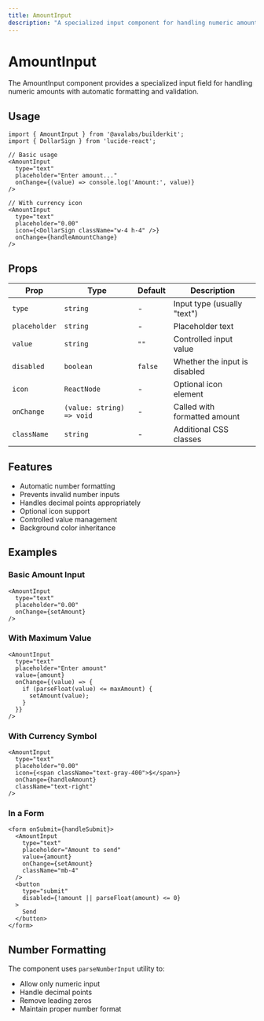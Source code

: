 ```yaml
---
title: AmountInput
description: "A specialized input component for handling numeric amounts with proper formatting."
---
```


# AmountInput

The AmountInput component provides a specialized input field for handling numeric amounts with automatic formatting and validation.

## Usage

```tsx
import { AmountInput } from '@avalabs/builderkit';
import { DollarSign } from 'lucide-react';

// Basic usage
<AmountInput 
  type="text"
  placeholder="Enter amount..."
  onChange={(value) => console.log('Amount:', value)}
/>

// With currency icon
<AmountInput 
  type="text"
  placeholder="0.00"
  icon={<DollarSign className="w-4 h-4" />}
  onChange={handleAmountChange}
/>
```

## Props

| Prop | Type | Default | Description |
|------|------|---------|-------------|
| `type` | `string` | - | Input type (usually "text") |
| `placeholder` | `string` | - | Placeholder text |
| `value` | `string` | `""` | Controlled input value |
| `disabled` | `boolean` | `false` | Whether the input is disabled |
| `icon` | `ReactNode` | - | Optional icon element |
| `onChange` | `(value: string) => void` | - | Called with formatted amount |
| `className` | `string` | - | Additional CSS classes |

## Features

- Automatic number formatting
- Prevents invalid number inputs
- Handles decimal points appropriately
- Optional icon support
- Controlled value management
- Background color inheritance

## Examples

### Basic Amount Input
```tsx
<AmountInput 
  type="text"
  placeholder="0.00"
  onChange={setAmount}
/>
```

### With Maximum Value
```tsx
<AmountInput 
  type="text"
  placeholder="Enter amount"
  value={amount}
  onChange={(value) => {
    if (parseFloat(value) <= maxAmount) {
      setAmount(value);
    }
  }}
/>
```

### With Currency Symbol
```tsx
<AmountInput 
  type="text"
  placeholder="0.00"
  icon={<span className="text-gray-400">$</span>}
  onChange={handleAmount}
  className="text-right"
/>
```

### In a Form
```tsx
<form onSubmit={handleSubmit}>
  <AmountInput 
    type="text"
    placeholder="Amount to send"
    value={amount}
    onChange={setAmount}
    className="mb-4"
  />
  <button 
    type="submit" 
    disabled={!amount || parseFloat(amount) <= 0}
  >
    Send
  </button>
</form>
```

## Number Formatting

The component uses `parseNumberInput` utility to:
- Allow only numeric input
- Handle decimal points
- Remove leading zeros
- Maintain proper number format